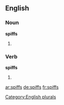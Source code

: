 ==English==

===Noun===
'''spiffs'''

# {{plural of |[[spiff]]}}

===Verb===
'''spiffs'''

# {{third-person singular of|spiff}}

[[Category:English plurals]]

[[ar:spiffs]]
[[de:spiffs]]
[[fr:spiffs]]